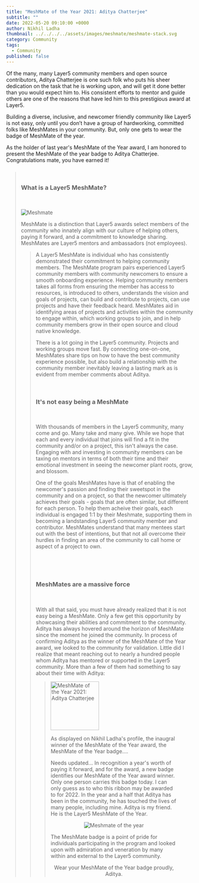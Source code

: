 ```yaml
---
title: "MeshMate of the Year 2021: Aditya Chatterjee"
subtitle: ""
date: 2022-05-20 09:10:00 +0000
author: Nikhil Ladha
thumbnail: ../../../../assets/images/meshmate/meshmate-stack.svg
category: Community
tags:
  - Community
published: false
---
```




<BlogWrapper>

<p>
  Of the many, many Layer5 community members and open source contributors,
  <Link to="/community/members/aditya-chatterjee" className="highlight">
    Aditya Chatterjee</Link> is one such folk who puts his sheer dedication on the 
    task that he is working upon, and will get it done better than you would 
    expect him to. His consistent efforts to mentor and guide others are one 
    of the reasons that have led him to this prestigious award at Layer5.
</p>

<p>
  Building a diverse, inclusive, and newcomer friendly community like Layer5 
  is not easy, only until you don’t have a group of hardworking, committed 
  folks like MeshMates in your community. But, only one gets to wear the 
  badge of MeshMate of the year.
</p>

<p>
  As the holder of last year's MeshMate of the Year award, I am honored to present 
  the MeshMate of the year badge to Aditya Chatterjee. Congratulations mate, 
  you have earned it!
</p>

<Blockquote
  quote="MeshMate Aditya gives of his time willingly and freely, consistently exceeding my expectations. More couldn’t be an of any MeshMate."
  person="Lee Calcote"
/>

<h3 style="padding:2rem 0;">What is a Layer5 MeshMate?</h3>

<img src={MeshMate} className="left" alt="Meshmate" />
<p>
  <Link className="highlight" to="/community/meshmates">
    MeshMate
  </Link>
  is a distinction that Layer5 awards select members of the community who innately
  align with our culture of helping others, paying it forward, and a commitment to
  knowledge sharing. MeshMates are Layer5 mentors and ambassadors (not employees).
</p>

<Blockquote
  style="position:relative;"
  quote="I've known Aditya ever since he joined Layer5. He is an individual that I've watched grow both as a person and as a developer. He just takes things up willingly and gives his 100% no matter how simple or complex it is, which is something that I truly admire about him. It's not a surprise that he is chosen as the MeshMate of the year, considering the amount of impact he has made."
  person="Nithish Karthik"
/>

<p>
  A Layer5 MeshMate is individual who has consistently demonstrated their
  commitment to helping community members. The MeshMate program pairs
  experienced Layer5 community members with community newcomers to ensure a
  smooth onboarding experience. Helping community members takes all forms from
  ensuring the member has access to resources, is introduced to others,
  understands the vision and goals of projects, can build and contribute to
  projects, can use projects and have their feedback heard. MeshMates aid in
  identifying areas of projects and activities within the community to engage
  within, which working groups to join, and in help community members grow in
  their open source and cloud native knowledge.
</p>

<p>
  There is a lot going in the Layer5 community. Projects and working groups move
  fast. By connecting one-on-one, MeshMates share tips on how to have the best
  community experience possible, but also build a relationship with the
  community member inevitably leaving a lasting mark as is evident from member
  comments about Aditya.
</p>

<h3 style="padding:2rem 0;">It's not easy being a MeshMate</h3>

<p>
  With thousands of members in the Layer5 community, many come and go. Many take
  and many give. While we hope that each and every individual that joins will
  find a fit in the community and/or on a project, this isn't always the case.
  <BlockquoteAlt
    style="width:100%;"
    style="position:relative;"
    quote="Aditya and I joined Layer5 around the same time. In fact, he was the one who introduced me to the community and has helped me every step of the way since then. It's incredible to see how much you've grown in your time here. There isn't a single part of our projects that you haven't contributed to. Your dedication and effort are truly inspiring. Congratulations! You definitely deserve this honor and more!"
    person="Debopriya Bhattacharjee"
  />
  Engaging with and investing in community members can be taxing on mentors in
  terms of both their time and their emotional investment in seeing the newcomer
  plant roots, grow, and blossom.
</p>

<p>
  One of the goals MeshMates have is that of enabling the newcomer's passion and
  finding their sweetspot in the community and on a project, so that the
  newcomer ultimately achieves their goals - goals that are often similar, but
  different for each person. To help them acheive their goals, each individual
  is engaged 1:1 by their Meshmate, supporting them in becoming a landstanding
  Layer5 community member and contributor. MeshMates understand that many
  mentees start out with the best of intentions, but that not all overcome their
  hurdles in finding an area of the community to call home or aspect of a
  project to own.
</p>

<BlockquoteAlt
  style="width:50%; display:inline-block;"
  quote="Meshmate Aditya is helpful in every kind and the one who should be looked after for the ideal meshmate characteristics. He has promised  Pizzas to each of his friends in Layer5 for this day that has come. Ideal."
  person="Abhishek Kumar"
/>

<BlockquoteAlt
  style="width:50%; display:inline-block;"
  quote="Aditya is one of the coolest and smartest person in the community. I'm hoping we meet in person very soon."
  person="Piyush Singariya"
/>

<h3 style="padding:2rem 0;">MeshMates are a massive force</h3>
<p>
  With all that said, you must have already realized that it is not easy being a MeshMate. 
  Only a few get this opportunity by showcasing their abilities and commitment to the 
  community. Aditya has always hovered around the horizon of MeshMate since the moment 
  he joined the community. In process of confirming Aditya as the winner of the 
  MeshMate of the Year award, we looked to the community for validation. Little
  did I realize that meant reaching out to nearly a hundred people whom Aditya
  has mentored or supported in the Layer5 community. More than a few of them had
  something to say about their time with Aditya:
</p>

<div className="responsive-blog">
  <Blockquote
    quote="Meshmate Aditya is a cool, hardworking, and entertaining person :) . Always ready to help others."
    person="Axit Patel"
  />

  <Blockquote
    quote="I was the first meshtee to get help from Aditya. : ) on the same day he was nominated meshmate. He helped me set up my local dev environment and did so with timely communication."
    person="Sekiranda Hamza"
  />

  <Blockquote
    quote="Aditya was a great help when I was finding my feet in Layer5. He is always ready to help."
    person="Oluwabamikemi Kayode"
  />
</div>

<div className="responsive-blog">
  <Blockquote
    quote="Aditya’s suggestions on PRs are always helpful. My first PR in the Layer5 project was able to merge because Aditya suggested a CSS trick to improve responsiveness."
    person="Pranav Singh"
  />

  <Blockquote
    quote="Meshmate Aditiya is a very hardworking and very talented individual. His efforts are highly inspirational to all the newcomers in the layer5 community. He is always ready to help others in the community and always considers others' feedback and suggestions. Many congratulations Aditya for this, and wishing him more in the future :)"
    person="Abhijay Jain"
  />

  <Blockquote
    quote="Aditya has been a great help to me since the beginning of my journey in Layer5. His suggestions are always helpful. I really like his willingness to help."
    person="Uzair Shaikh"
  />
</div>

<div className="responsive-blog">
  <Blockquote
    quote="The great thing about Aditya is that he is always ready to help the community with great ideas and suggestions. It's a delight to work together."
    person="Gaurav Chadha"
  />

  <Blockquote
    quote="I have been a silent observer, Aditya is diligent and persuasive, positive-minded, and always looking to improve."
    person="Mrittika Ganguli"
  />

  <Blockquote
    quote="Aditya is a very talented and amazing individual to work with. He is always ready to help others."
    person="Nikhil Sharma" />
</div>

<div className="responsive-blog">
  <Blockquote
    quote="Aditya has been helpful from the very beginning, I started to contribute to the Layer5 community. His suggestions and tips to solve any issue always worked and it certainly made me amazed at how quickly he would find a solution. I wish him all the best."
    person="Aaditya Narayan Subedy"
  />

  <Blockquote
    quote="Aditya is hardworking, consistent, and always ready to lend a helping hand with no problem."
    person="Ashish Tiwari"
  />

  <Blockquote
    quote="You made great contributions to the community. Your passion and efforts are extremely inspirational. Congratulations Mate! You truly deserve this. PS: Your Github streak speaks louder than my words can xD.."
    person="Chinmay Mehta"
  />

  <Blockquote
    quote="Aditya is a great guy, kind, and always ready to help others. He was the one who helped me in starting contributing to Layer5"
    person="Yash Kamboj"
  />
</div>

  <Blockquote
    style="width: 80%;"
    quote="I think Aditya was one of the mentees whom I guided through the community as the MeshMate, and seeing him grow into a MeshMate and in turn be awarded the MehMate of the Year award gives me the ultimate level of satisfaction and happiness! His dedication and commitment are commendable and really appreciate his efforts. In some corner of my mind, I already knew he would be achieving this feat and finally, the time has come. Many congratulations Aditya for achieving this, and wish you more in the future :)"
    person="Nikhil Ladha"
  />
<img
  style="width:130px;"
  className="right"
  src={MMoY2020}
  alt="MeshMate of the Year 2021: Aditya Chatterjee"
/>
<p>
  As displayed on <Link to="/community/member/nikhil-ladha">Nikhil Ladha</Link>'s profile, the inaugral winner of the MeshMate of the Year award, the MeshMate of the Year badge....
  
  
  Needs updated... In recognition a year's worth of paying it forward, and for the 
  award, a new badge identifies our MeshMate of the Year award winner. Only one
  person carries this badge today. I can only guess as to who this ribbon may be
  awarded to for 2022. In the year and a half that Aditya has been in the
  community, he has touched the lives of many people, including mine. Aditya is
  my friend. He is the Layer5 MeshMate of the Year.
</p>

<div style="text-align: center;">
  <img className="meshmate-img" src={MMOYAditya} alt="Meshmate of the year" />
</div>

<p>
  The MeshMate badge is a point of pride for individuals participating in the
  program and looked upon with admiration and veneration by many within and
  external to the Layer5 community.
</p>

<p style="text-align:center;">
  Wear your MeshMate of the Year badge proudly, Aditya.
</p>

</BlogWrapper>

